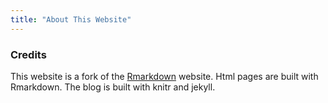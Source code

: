 ```yaml
---
title: "About This Website"
---
```


### Credits
This website is a fork of the <a href="https://github.com/rstudio/rmarkdown/tree/gh-pages">Rmarkdown</a> website. Html pages are built with Rmarkdown.
The blog is built with knitr and jekyll.
